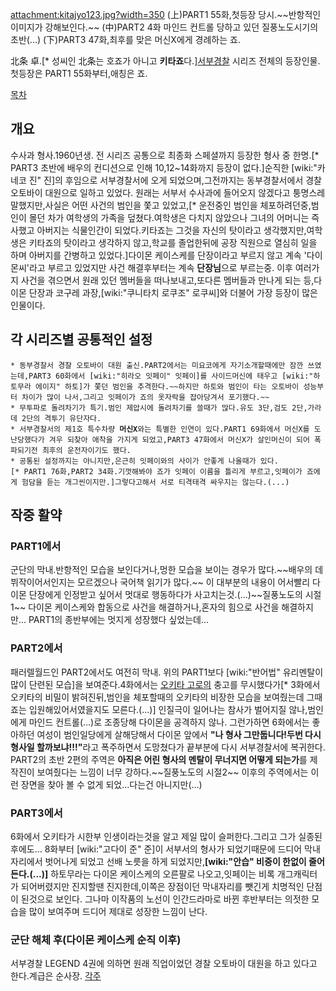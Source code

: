 attachment:kitajyo123.jpg?width=350
(上)PART1 55화,첫등장 당시.~~반항적인 이미지가 강해보인다.~~
(中)PART2 4화 마인드 컨트롤 당하고 있던 질풍노도시기의 초반(...)
(下)PART3 47화,최후를 맞은 머신X에게 경례하는 죠.

北条 卓.[* 성씨인 北条는 호죠가 아니고 '''키타죠'''다.][[서부경찰]] 시리즈 전체의 등장인물.첫등장은 PART1 55화부터,애칭은 죠.

[[목차]]

== 개요 ==
수사과 형사.1960년생.
전 시리즈 공통으로 최종화 스페셜까지 등장한 형사 중 한명.[* PART3 초반에 배우의 컨디션으로 인해 10,12~14화까지 등장이 없다.]순직한 [wiki:"카네코 진" 진]의 후임으로 서부경찰서에 오게 되었으며,그전까지는 동부경찰서에서 경찰 오토바이 대원으로 일하고 있었다.
원래는 서부서 수사과에 들어오지 않겠다고 퉁명스레 말했지만,사실은 어떤 사건의 범인을 쫓고 있었고,[* 운전중인 범인을 체포하려던중,범인이 몰던 차가 여학생의 가족을 덮쳤다.여학생은 다치지 않았으나 그녀의 어머니는 즉사했고 아버지는 식물인간이 되었다.키타죠는 그것을 자신의 탓이라고 생각했지만,여학생은 키타죠의 탓이라고 생각하지 않고,학교를 졸업한뒤에 공장 직원으로 열심히 일을 하며 아버지를 간병하고 있었다.]다이몬 케이스케를 단장이라고 부르지 않고 계속 '다이몬씨'라고 부르고 있었지만 사건 해결후부터는 계속 '''단장님'''으로 부르는중.
이후 여러가지 사건을 겪으면서 원래 있던 멤버들을 떠나보내고,또다른 멤버들과 만나게 되는 등,다이몬 단장과 코구레 과장,[wiki:"쿠니타치 로쿠조" 로쿠씨]와 더불어 가장 등장이 많은 인물이다.
== 각 시리즈별 공통적인 설정 ==
 * 동부경찰서 경찰 오토바이 대원 출신.PART2에서는 미요코에게 자기소개할때에만 잠깐 쓰였는데,PART3 60화에서 [wiki:"히라오 잇페이" 잇페이]를 사이드머신에 태우고 [wiki:"하토무라 에이지" 하토]가 쫓던 범인을 추격한다.~~하지만 하토와 범인이 타는 오토바이 성능부터 차이가 많이 나서,그리고 잇페이가 죠의 옷자락을 잡아당겨서 포기했다.~~
 * 무투파로 돌려차기가 특기.범인 제압시에 돌려차기를 쓸때가 많다.유도 3단,검도 2단,가라데 2단의 격투기 유단자다.
 * 서부경찰서의 제1호 특수차량 '''머신X'''와는 특별한 인연이 있다.PART1 69화에서 머신X를 도난당했다가 겨우 되찾아 애착을 가지게 되었고,PART3 47화에서 머신X가 살인머신이 되어 폭파되기전 최후의 운전자이기도 했다.
 * 공통된 설정까지는 아니지만,은근히 잇페이와의 사이가 안좋게 나올때가 있다.[* PART1 76화,PART2 34화.기껏해봐야 죠가 잇페이 이름을 틀리게 부르고,잇페이가 죠에게 험담을 듣는 개그씬이지만.]그렇다고해서 서로 티격태격 싸우지는 않는다.(...)
== 작중 활약 ==
=== PART1에서 ===
군단의 막내.반항적인 모습을 보인다거나,멍한 모습을 보이는 경우가 많다.~~배우의 데뷔작이어서인지는 모르겠으나 국어책 읽기가 많다.~~
이 대부분의 내용이 어서빨리 다이몬 단장에게 인정받고 싶어서 멋대로 행동하다가 사고치는것.(...)~~질풍노도의 시절1~~
다이몬 케이스케와 합동으로 사건을 해결하거나,혼자의 힘으로 사건을 해결하지만...
PART1의 종반부에는 멋지게 성장했다 싶었는데...
=== PART2에서 ===
패러렐월드인 PART2에서도 여전히 막내.
위의 PART1보다 [wiki:"반어법" 유리멘탈이 많이 단련된 모습]을 보여준다.4화에서는 [[오키타 고로]]의 충고를 무시했다가[* 3화에서 오키타의 비밀이 밝혀진뒤,범인을 체포할때의 오키타의 비장한 모습을 보여줬는데 그때 죠는 입원해있어서였을지도 모른다.(...)] 인질극이 일어나는 참사가 벌어지질 않나,범인에게 마인드 컨트롤(...)로 조종당해 다이몬을 공격하지 않나.
그런가하면 6화에서는 좋아하던 여성이 범인일당에게 살해당해서 다이몬 앞에서 '''"나 형사 그만둡니다!두번 다시 형사일 할까보냐!!!"'''라고 폭주하면서 도망쳤다가 끝부분에 다시 서부경찰서에 복귀한다.
PART2의 초반 2편의 주역은 '''아직은 어린 형사의 멘탈이 무너지면 어떻게 되는가'''를 제작진이 보여줬다는 느낌이 너무 강하다.~~질풍노도의 시절2~~
이후의 주역에서는 이런 장면을 찾아 볼 수 없게 되었...다는건 아니지만(...)
=== PART3에서 ===
6화에서 오키타가 시한부 인생이라는것을 알고 제일 많이 슬퍼한다.그리고 그가 실종된 후에도...
8화부터 [wiki:"고다이 준" 준]이 서부서의 형사가 되었기때문에 드디어 막내자리에서 벗어나게 되었고 선배 노릇을 하게 되었지만,'''[wiki:"안습" 비중이 한없이 줄어든다.(...)]'''
하토무라는 다이몬 케이스케의 오른팔로 나오고,잇페이는 비록 개그캐릭터가 되어버렸지만 진지할땐 진지한데,이쪽은 장점이던 막내자리를 뺏긴게 치명적인 단점이 된것으로 보인다.
그나마 이작품의 노선이 인간드라마로 바뀐 후반부터는 의젓한 모습을 많이 보여주며 드디어 제대로 성장한 느낌이 난다.
=== 군단 해체 후(다이몬 케이스케 순직 이후) ===
서부경찰 LEGEND 4권에 의하면 원래 직업이었던 경찰 오토바이 대원을 하고 있다고 한다.계급은 순사장.
[[각주]]
